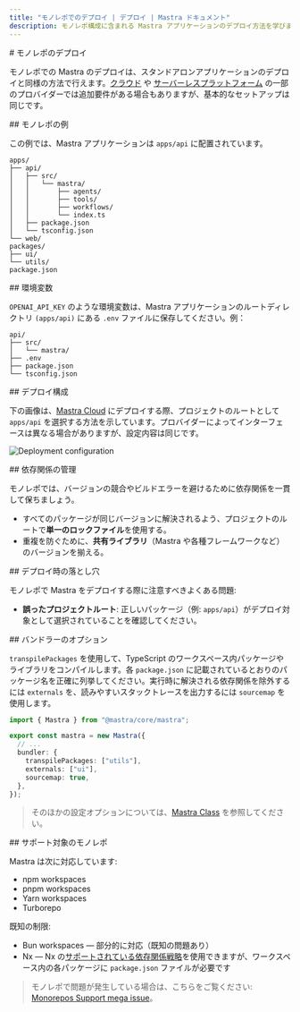 ```yaml
---
title: "モノレポでのデプロイ | デプロイ | Mastra ドキュメント"
description: モノレポ構成に含まれる Mastra アプリケーションのデプロイ方法を学びましょう
---
```


<div id="monorepo-deployment">
  # モノレポのデプロイ
</div>

モノレポでの Mastra のデプロイは、スタンドアロンアプリケーションのデプロイと同様の方法で行えます。[クラウド](./cloud-providers/) や [サーバーレスプラットフォーム](./serverless-platforms/) の一部のプロバイダーでは追加要件がある場合もありますが、基本的なセットアップは同じです。

<div id="example-monorepo">
  ## モノレポの例
</div>

この例では、Mastra アプリケーションは `apps/api` に配置されています。

```
apps/
├── api/
│   ├── src/
│   │   └── mastra/
│   │       ├── agents/
│   │       ├── tools/
│   │       ├── workflows/
│   │       └── index.ts
│   ├── package.json
│   └── tsconfig.json
└── web/
packages/
├── ui/
└── utils/
package.json
```


<div id="environment-variables">
  ## 環境変数
</div>

`OPENAI_API_KEY` のような環境変数は、Mastra アプリケーションのルートディレクトリ `(apps/api)` にある `.env` ファイルに保存してください。例：

```
api/
├── src/
│   └── mastra/
├── .env
├── package.json
└── tsconfig.json
```


<div id="deployment-configuration">
  ## デプロイ構成
</div>

下の画像は、[Mastra Cloud](../mastra-cloud/overview) にデプロイする際、プロジェクトのルートとして `apps/api` を選択する方法を示しています。プロバイダーによってインターフェースは異なる場合がありますが、設定内容は同じです。

![Deployment configuration](/img/monorepo/monorepo-mastra-cloud.jpg)

<div id="dependency-management">
  ## 依存関係の管理
</div>

モノレポでは、バージョンの競合やビルドエラーを避けるために依存関係を一貫して保ちましょう。

- すべてのパッケージが同じバージョンに解決されるよう、プロジェクトのルートで**単一のロックファイル**を使用する。
- 重複を防ぐために、**共有ライブラリ**（Mastra や各種フレームワークなど）のバージョンを揃える。

<div id="deployment-pitfalls">
  ## デプロイ時の落とし穴
</div>

モノレポで Mastra をデプロイする際に注意すべきよくある問題:

- **誤ったプロジェクトルート**: 正しいパッケージ（例: `apps/api`）がデプロイ対象として選択されていることを確認してください。

<div id="bundler-options">
  ## バンドラーのオプション
</div>

`transpilePackages` を使用して、TypeScript のワークスペース内パッケージやライブラリをコンパイルします。各 `package.json` に記載されているとおりのパッケージ名を正確に列挙してください。実行時に解決される依存関係を除外するには `externals` を、読みやすいスタックトレースを出力するには `sourcemap` を使用します。

```typescript title="src/mastra/index.ts" showLineNumbers copy
import { Mastra } from "@mastra/core/mastra";

export const mastra = new Mastra({
  // ...
  bundler: {
    transpilePackages: ["utils"],
    externals: ["ui"],
    sourcemap: true,
  },
});
```

> そのほかの設定オプションについては、[Mastra Class](/reference/core/mastra-class) を参照してください。


<div id="supported-monorepos">
  ## サポート対象のモノレポ
</div>

Mastra は次に対応しています:

- npm workspaces
- pnpm workspaces
- Yarn workspaces
- Turborepo

既知の制限:

- Bun workspaces — 部分的に対応（既知の問題あり）
- Nx — Nx の[サポートされている依存関係戦略](https://nx.dev/concepts/decisions/dependency-management)を使用できますが、ワークスペース内の各パッケージに `package.json` ファイルが必要です

> モノレポで問題が発生している場合は、こちらをご覧ください: [Monorepos Support mega issue](https://github.com/mastra-ai/mastra/issues/6852)。